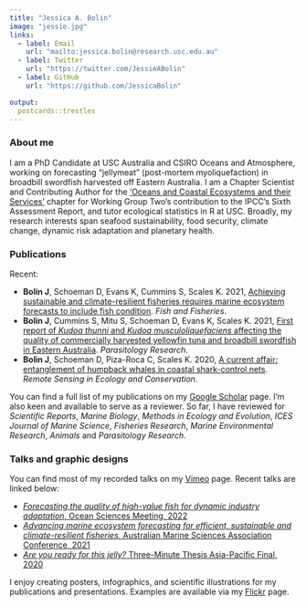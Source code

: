 ```yaml
---
title: "Jessica A. Bolin"
image: "jessie.jpg"
links:
  - label: Email
    url: "mailto:jessica.bolin@research.usc.edu.au"
  - label: Twitter
    url: "https://twitter.com/JessieABolin"
  - label: GitHub
    url: "https://github.com/JessicaBolin"

output:
  postcards::trestles
---
```


### About me 

I am a PhD Candidate at USC Australia and CSIRO Oceans and Atmosphere, working on forecasting "jellymeat" (post-mortem myoliquefaction) in broadbill swordfish harvested off Eastern Australia. I am a Chapter Scientist and Contributing Author for the ['Oceans and Coastal Ecosystems and their Services'](https://report.ipcc.ch/ar6wg2/pdf/IPCC_AR6_WGII_FinalDraft_Chapter03.pdf) chapter for Working Group Two's contribution to the IPCC's Sixth Assessment Report, and tutor ecological statistics in R at USC. Broadly, my research interests span seafood sustainability, food security, climate change, dynamic risk adaptation and planetary health. 



### Publications

Recent:

- **Bolin J**, Schoeman D, Evans K, Cummins S, Scales K. 2021, [Achieving sustainable and climate-resilient fisheries requires marine ecosystem forecasts to include fish condition](https://doi.org/10.1111/faf.12569). *Fish and Fisheries*.
- **Bolin J**, Cummins S, Mitu S, Schoeman D, Evans K, Scales K. 2021, [First report of *Kudoa thunni* and *Kudoa musculoliquefaciens* affecting the quality of commercially harvested yellowfin tuna and broadbill swordfish in Eastern Australia](https://doi.org/10.1007/s00436-021-07206-8). *Parasitology Research*.  
- **Bolin J**, Schoeman D, Piza-Roca C, Scales K. 2020, [A current affair: entanglement of humpback whales in coastal shark-control nets](https://doi.org/10.1002/rse2.133). *Remote Sensing in Ecology and Conservation*.

You can find a full list of my publications on my [Google Scholar](https://scholar.google.com.au/citations?user=ahZht6IAAAAJ&hl=en) page. I'm also keen and available to serve as a reviewer. So far, I have reviewed for _Scientific Reports_, _Marine Biology_, _Methods in Ecology and Evolution_, _ICES Journal of Marine Science_, _Fisheries Research_, _Marine Environmental Research_, _Animals_ and _Parasitology Research_.


### Talks and graphic designs

You can find most of my recorded talks on my [Vimeo](https://vimeo.com/jessicabolin) page. Recent talks are linked below:

- [_Forecasting the quality of high-value fish for dynamic industry adaptation_, Ocean Sciences Meeting, 2022](https://vimeo.com/672678510)
- [_Advancing marine ecosystem forecasting for efficient, sustainable and climate-resilient fisheries_, Australian Marine Sciences Association Conference, 2021](https://vimeo.com/558468000) 
- [_Are you ready for this jelly?_ Three-Minute Thesis Asia-Pacific Final, 2020](https://vimeo.com/449148624)

I enjoy creating posters, infographics, and scientific illustrations for my publications and presentations. Examples are available via my [Flickr](https://www.flickr.com/photos/197049277@N08/) page. 